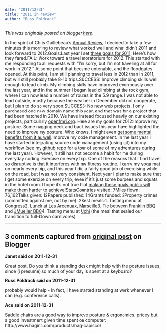 ```yaml
---
date: "2011/12/31"
title: "2011 in review"
author: "Russ Poldrack"
---
```


*This was originally posted on blogger [here](https://russpoldrack.blogspot.com/2011/12/2011-in-review.html)*.

In the spirit of Chris Guillebeau's [Annual Review](http://chrisguillebeau.com/3x5/how-to-conduct-your-own-annual-review/), I decided to take a few minutes this morning to review what worked well and what didn't 2011 and look forward to 2012.Goals:Last year I set [three goals for 2011](http://www.russpoldrack.org/2011/01/goals-for-new-year.html).  Here's how they fared.FAIL: Work toward a travel moratorium for 2012.  This started with me responding to all requests with "I'm sorry, but I'm not traveling at all for work in 2012."  At some point that became untenable, and the floodgates opened.  At this point, I am still planning to travel less in 2012 than in 2011, but will still probably take 8-10 trips.SUCCESS: Improve climbing skills well enough to lead climb. My climbing skills have improved enormously over the last year, and in the summer I began lead climbing at the rock gym, where I can now lead a number of routes in the 5.9 range.  I was not able to lead outside, mostly because the weather in December did not cooperate, but I plan to do so very soon.SUCCESS: No new web projects. I only purchased one new domain name this year, and that was for a project that had been hatched in 2010.  We have instead focused heavily on our existing projects, particularly [openfmri.org](http://openfmri.org/). Here are my goals for 2012:Improve my posture.  Some nagging neck and back issues this year have highlighted the need to improve my posture.  Who knows, I might even [get some mental benefits from it as well](http://www.ncbi.nlm.nih.gov/pubmed/10457761).Improve my code management.  In the last year I have started integrating source code management (using git) into my workflow (see [my github repo](https://github.com/poldrack) for a tour of some of my adventures during the last year).  However, it still has not become a habit for me during everyday coding. Exercise on every trip.  One of the reasons that I find travel so disruptive is that it interferes with my fitness routine.  I carry my yoga mat on nearly every trip, and this year I did a fairly good job of exercising while on the road, but I was not very consistent.  Next year I plan to make sure that I get some exercise on every trip, even if it's just some burpees and squats in the hotel room. I hope it's not true that [making these goals public will make them harder to achieve](http://www.ncbi.nlm.nih.gov/pubmed/19389130)!StatsCountries visited: 7Miles flown: 76,162Talks given: 12Papers published: 14Grants funded: 2Property crimes (committed against me, not by me): 2Best meals:1. Tasting menu at [Congress](http://congressaustin.com/congress/)2. Lunch at [Les Arcenuax, Marseille](http://www.les-arcenaulx.com/)3. Tie between [Franklin BBQ](http://franklinbarbecue.com/) and [JMueller BBQ](http://jmuellerbbq.com/)4. Tasting menu at [Uchi](http://www.uchiaustin.com/) (the meal that sealed our transition to full-blown carnivores)

---

## 3 comments captured from [original post](https://russpoldrack.blogspot.com/2011/12/2011-in-review.html) on Blogger

**Janet said on 2011-12-31**

Great post. Do you think a standing desk might help with the posture issues, since (i presume) so much of your day is spent at a keyboard?

**Russ Poldrack said on 2011-12-31**

probably would help - In fact, I have started standing at work whenever I can (e.g. conference calls).

**Ace said on 2011-12-31**

Saddle chairs are a good way to improve posture &amp; ergonomics. pricey but a good investment given time spent on computer: http://www.haginc.com/products/hag-capisco/


